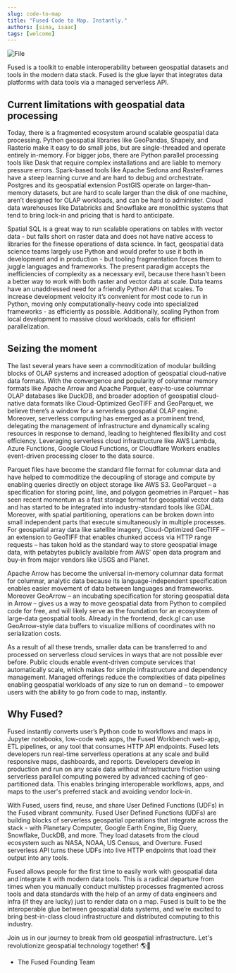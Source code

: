 ```yaml
---
slug: code-to-map
title: "Fused Code to Map. Instantly."
authors: [sina, isaac]
tags: [welcome]
---
```



<div style={{textAlign: 'center'}}>
<img src={banner} alt="File" style={{width: 1200}} />
</div>


Fused is a toolkit to enable interoperability between geospatial datasets and tools in the modern data stack. Fused is the glue layer that integrates data platforms with data tools via a managed serverless API.

## Current limitations with geospatial data processing

Today, there is a fragmented ecosystem around scalable geospatial data processing. Python geospatial libraries like GeoPandas, Shapely, and Rasterio make it easy to do small jobs, but are single-threaded and operate entirely in-memory. For bigger jobs, there are Python parallel processing tools like Dask that require complex installations and are liable to memory pressure errors. Spark-based tools like Apache Sedona and RasterFrames have a steep learning curve and are hard to debug and orchestrate. Postgres and its geospatial extension PostGIS operate on larger-than-memory datasets, but are hard to scale larger than the disk of one machine, aren’t designed for OLAP workloads, and can be hard to administer. Cloud data warehouses like Databricks and Snowflake are monolithic systems that tend to bring lock-in and pricing that is hard to anticipate.

Spatial SQL is a great way to run scalable operations on tables with vector data - but falls short on raster data and does not have native access to libraries for the finesse operations of data science. In fact, geospatial data science teams largely use Python and would prefer to use it both in development and in production - but tooling fragmentation forces them to juggle languages and frameworks. The present paradigm accepts the inefficiencies of complexity as a necessary evil, because there hasn’t been a better way to work with both raster and vector data at scale. Data teams have an unaddressed need for a friendly Python API that scales. To increase development velocity it’s convenient for most code to run in Python, moving only computationally-heavy code into specialized frameworks - as efficiently as possible. Additionally, scaling Python from local development to massive cloud workloads, calls for efficient parallelization.

## Seizing the moment

The last several years have seen a commoditization of modular building blocks of OLAP systems and increased adoption of geospatial cloud-native data formats. With the convergence and popularity of columnar memory formats like Apache Arrow and Apache Parquet, easy-to-use columnar OLAP databases like DuckDB, and broader adoption of geospatial cloud-native data formats like Cloud-Optimized GeoTIFF and GeoParquet, we believe there’s a window for a serverless geospatial OLAP engine. Moreover, serverless computing has emerged as a prominent trend, delegating the management of infrastructure and dynamically scaling resources in response to demand, leading to heightened flexibility and cost efficiency. Leveraging serverless cloud infrastructure like AWS Lambda, Azure Functions, Google Cloud Functions, or Cloudflare Workers enables event-driven processing closer to the data source.

Parquet files have become the standard file format for columnar data and have helped to commoditize the decoupling of storage and compute by enabling queries directly on object storage like AWS S3. GeoParquet – a specification for storing point, line, and polygon geometries in Parquet – has seen recent momentum as a fast storage format for geospatial vector data and has started to be integrated into industry-standard tools like GDAL. Moreover, with spatial partitioning, operations can be broken down into small independent parts that execute simultaneously in multiple processes. For geospatial array data like satellite imagery, Cloud-Optimized GeoTIFF – an extension to GeoTIFF that enables chunked access via HTTP range requests – has taken hold as the standard way to store geospatial image data, with petabytes publicly available from AWS’ open data program and buy-in from major vendors like USGS and Planet.

Apache Arrow has become the universal in-memory columnar data format for columnar, analytic data because its language-independent specification enables easier movement of data between languages and frameworks. Moreover GeoArrow – an incubating specification for storing geospatial data in Arrow – gives us a way to move geospatial data from Python to compiled code for free, and will likely serve as the foundation for an ecosystem of large-data geospatial tools. Already in the frontend, deck.gl can use GeoArrow-style data buffers to visualize millions of coordinates with no serialization costs.

As a result of all these trends, smaller data can be transferred to and processed on serverless cloud services in ways that are not possible ever before. Public clouds enable event-driven compute services that automatically scale, which makes for simple infrastructure and dependency management. Managed offerings reduce the complexities of data pipelines enabling geospatial workloads of any size to run on demand – to empower users with the ability to go from code to map, instantly.

## Why Fused?

Fused instantly converts user’s Python code to workflows and maps in Jupyter notebooks, low-code web apps, the Fused Workbench web-app, ETL pipelines, or any tool that consumes HTTP API endpoints. Fused lets developers run real-time serverless operations at any scale and build responsive maps, dashboards, and reports. Developers develop in production and run on any scale data without infrastructure friction using serverless parallel computing powered by advanced caching of geo-partitioned data. This enables bringing interoperable workflows, apps, and maps to the user's preferred stack and avoiding vendor lock-in.

With Fused, users find, reuse, and share User Defined Functions (UDFs) in the Fused vibrant community. Fused User Defined Functions (UDFs) are building blocks of serverless geospatial operations that integrate across the stack - with Planetary Computer, Google Earth Engine, Big Query, Snowflake, DuckDB, and more. They load datasets from the cloud ecosystem such as NASA, NOAA, US Census, and Overture. Fused serverless API turns these UDFs into live HTTP endpoints that load their output into any tools.

Fused allows people for the first time to easily work with geospatial data and integrate it with modern data tools. This is a radical departure from times when you manually conduct multistep processes fragmented across tools and data standards with the help of an army of data engineers and infra (if they are lucky) just to render data on a map. Fused is built to be the interoperable glue between geospatial data systems, and we’re excited to bring best-in-class cloud infrastructure and distributed computing to this industry.

Join us in our journey to break from old geospatial infrastructure. Let's revolutionize geospatial technology together! 🌎🚀

- The Fused Founding Team

